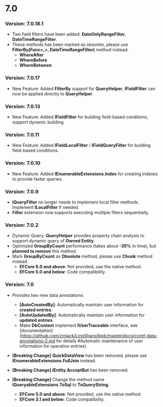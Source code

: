 # 7.0

### Version: 7.0.18.1

- Two field filters have been added: **DateOnlyRangeFilter**, **DateTimeRangeFilter**.
- These methods has been marked as obsolete, please use **FilterBy(Func\<,\>, DateTimeRangeFilter)** method instead:
  - **WhereAfter**
  - **WhereBefore**
  - **WhereBetween**

### Version: 7.0.17

- New Feature: Added **FilterBy** support for **QueryHelper**, **IFieldFilter** can now be applied directly to **QueryHelper**.

### Version: 7.0.13

- New Feature: Added **IFieldFilter** for building field-based conditions, support dynamic building.

### Version: 7.0.11

- New Feature: Added **IFieldLocalFilter** / **IFieldQueryFilter** for building field-based conditions.

### Version: 7.0.10

- New Feature: Added **IEnumerableExtensions.Index** for creating indexes to provide faster queries.

### Version: 7.0.9

- **IQueryFilter** no longer needs to implement local filter methods. Implement **ILocalFilter** if needed.
- **Filter** extension now supports executing multiple filters sequentially.

### Version: 7.0.2

- Dynamic Query: **QueryHelper** provides property chain analysis to support dynamic query of **Owned Entity**.
- Optimized **GroupByCount** performance (takes about **-35%** in time), but **planned to remove** this method.
- Mark **GroupByCount** as **Obsolute** method, please use **Chunk** method instead.
  - **EFCore 6.0 and above**: Not provided, use the native method.
  - **EFCore 5.0 and below**: Code compatibility.

### Version: 7.0

- Provides two new data annotations:

  - **[AutoCreatedBy]**: Automatically maintain user information for **created entries**.
  - **[AutoUpdatedBy]**: Automatically maintain user information for **updated entries**.
  - Make **DbContext** implement **IUserTraceable** interface, see [documentation](https://github.com/zmjack/LinqSharp/blob/master/docs/cn/ef-data-annotations-2.md for details #Automatic maintenance of user information for operation entries).
- **\[Breaking Change\]** **QuickDataView** has been removed, please use **IEnumerableExtensions.FullJoin** instead.
- **\[Breaking Change\]** **IEntity.AcceptBut** has been removed.
- **\[Breaking Change\]** Change the method name **IQueryableExtensions.ToSql** to **ToQueryString**.
  - **EFCore 5.0 and above**: Not provided, use the native method.
  - **EFCore 3.1 and below**: Code compatibility.